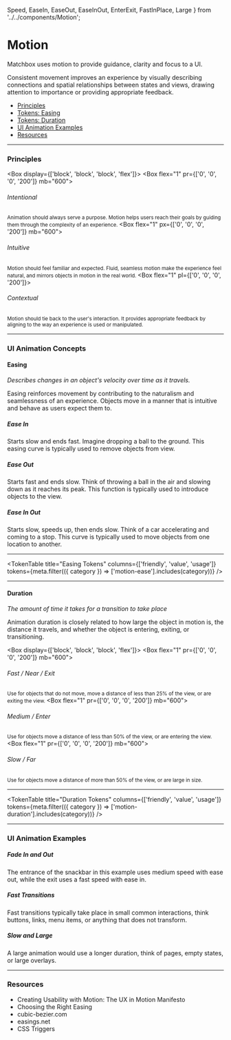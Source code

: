   Speed,
  EaseIn,
  EaseOut,
  EaseInOut,
  EnterExit,
  FastInPlace,
  Large
} from '../../components/Motion';

# Motion

Matchbox uses motion to provide guidance, clarity and focus to a UI.

Consistent movement improves an experience by visually describing connections and spatial relationships between states and views, drawing attention to importance or providing appropriate feedback.

- [Principles](/design/motion#principles)
- [Tokens: Easing](/design/motion#easing)
- [Tokens: Duration](/design/motion#duration)
- [UI Animation Examples](/design/motion#ui-animation-examples)
- [Resources](/design/motion#resources)

---

### Principles

<Box display={['block', 'block', 'block', 'flex']}>
  <Box flex="1" pr={['0', '0', '0', '200']} mb="600">
    <h6>Intentional</h6>
    <small>
      Animation should always serve a purpose. Motion helps users reach their
      goals by guiding them through the complexity of an experience.
    </small>
  </Box>
  <Box flex="1" px={['0', '0', '0', '200']} mb="600">
    <h6>Intuitive</h6>
    <small>
      Motion should feel familiar and expected. Fluid, seamless motion make the
      experience feel natural, and mirrors objects in motion in the real world.
    </small>
  </Box>
  <Box flex="1" pl={['0', '0', '0', '200']}>
    <h6>Contextual</h6>
    <small>
      Motion should tie back to the user's interaction. It provides appropriate
      feedback by aligning to the way an experience is used or manipulated.
    </small>
  </Box>
</Box>

---

### UI Animation Concepts

#### Easing

_Describes changes in an object's velocity over time as it travels._

Easing reinforces movement by contributing to the naturalism and seamlessness of an experience. Objects move in a manner that is intuitive and behave as users expect them to.

##### Ease In

Starts slow and ends fast. Imagine dropping a ball to the ground. This
easing curve is typically used to remove objects from view.

<EaseIn />

<Box my="800"></Box>

##### Ease Out

Starts fast and ends slow. Think of throwing a ball in the air and slowing
down as it reaches its peak. This function is typically used to introduce
objects to the view.

<EaseOut />

<Box my="800"></Box>

##### Ease In Out

Starts slow, speeds up, then ends slow. Think of a car accelerating and
coming to a stop. This curve is typically used to move objects from one
location to another.

<EaseInOut />

---

<TokenTable
  title="Easing Tokens"
  columns={['friendly', 'value', 'usage']}
  tokens={meta.filter(({ category }) => ['motion-ease'].includes(category))}
/>

---

#### Duration

_The amount of time it takes for a transition to take place_

Animation duration is closely related to how large the object in motion is, the distance it travels, and whether the object is entering, exiting, or transitioning.

<Box display={['block', 'block', 'block', 'flex']}>
  <Box flex="1" pr={['0', '0', '0', '200']} mb="600">
    <h6>Fast / Near / Exit</h6>
    <small>
      Use for objects that do not move, move a distance of less than 25% of the
      view, or are exiting the view.
    </small>
  </Box>
  <Box flex="1" pr={['0', '0', '0', '200']} mb="600">
    <h6>Medium / Enter</h6>
    <small>
      Use for objects move a distance of less than 50% of the view, or are
      entering the view.
    </small>
  </Box>
  <Box flex="1" pr={['0', '0', '0', '200']} mb="600">
    <h6>Slow / Far</h6>
    <small>
      Use for objects move a distance of more than 50% of the view, or are large
      in size.
    </small>
  </Box>
</Box>

<Speed />

---

<TokenTable
  title="Duration Tokens"
  columns={['friendly', 'value', 'usage']}
  tokens={meta.filter(({ category }) => ['motion-duration'].includes(category))}
/>

---

### UI Animation Examples

##### Fade In and Out

The entrance of the snackbar in this example uses medium speed with ease out, while the exit uses a fast speed with ease in.

<EnterExit />

<Box my="800"></Box>

##### Fast Transitions

Fast transitions typically take place in small common interactions, think buttons, links, menu items, or anything that does not transform.

<FastInPlace />

<Box my="800"></Box>

##### Slow and Large

A large animation would use a longer duration, think of pages, empty states, or large overlays.

<Large />

---

### Resources

- <ExternalLink to="https://medium.com/ux-in-motion/creating-usability-with-motion-the-ux-in-motion-manifesto-a87a4584ddc">
    Creating Usability with Motion: The UX in Motion Manifesto
  </ExternalLink>
- <ExternalLink to="https://developers.google.com/web/fundamentals/design-and-ux/animations/choosing-the-right-easing">
    Choosing the Right Easing
  </ExternalLink>
- <ExternalLink to="https://cubic-bezier.com">cubic-bezier.com</ExternalLink>
- <ExternalLink to="https://easings.net/en">easings.net</ExternalLink>
- <ExternalLink to="https://csstriggers.com/">CSS Triggers</ExternalLink>
